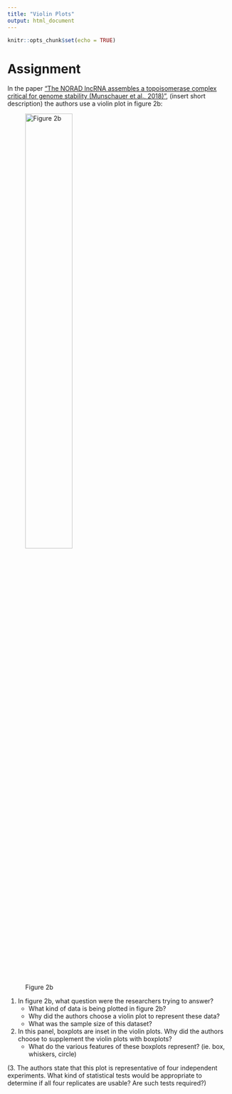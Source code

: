 ```yaml
---
title: "Violin Plots"
output: html_document
---
```


```r
knitr::opts_chunk$set(echo = TRUE)
```

# Assignment

In the paper ["The NORAD lncRNA assembles a topoisomerase complex critical for genome stability (Munschauer et al., 2018)"](https://www.nature.com/articles/s41586-018-0453-z), (insert short description)
the authors use a violin plot in figure 2b:

![Figure 2b](violin.png){#id .class width=50% height=50%}


1. In figure 2b, what question were the researchers trying to answer?    
    + What kind of data is being plotted in figure 2b?  
    + Why did the authors choose a violin plot to represent these data?  
    + What was the sample size of this dataset?  

2. In this panel, boxplots are inset in the violin plots. Why did the authors choose to supplement the violin plots with boxplots?    
    + What do the various features of these boxplots represent? (ie. box, whiskers, circle)   

(3. The authors state that this plot is representative of four independent experiments. What kind of statistical tests would be appropriate to determine if all four replicates are usable? Are such tests required?) 

